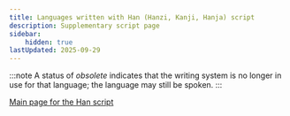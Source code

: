 ```yaml
---
title: Languages written with Han (Hanzi, Kanji, Hanja) script
description: Supplementary script page
sidebar:
    hidden: true
lastUpdated: 2025-09-29
---
```



:::note
A status of _obsolete_ indicates that the writing system is no longer in use for that language; the language may still be spoken.
:::

<WsList script='Hani' />

[Main page for the Han script](/scrlang/scripts/hani)

